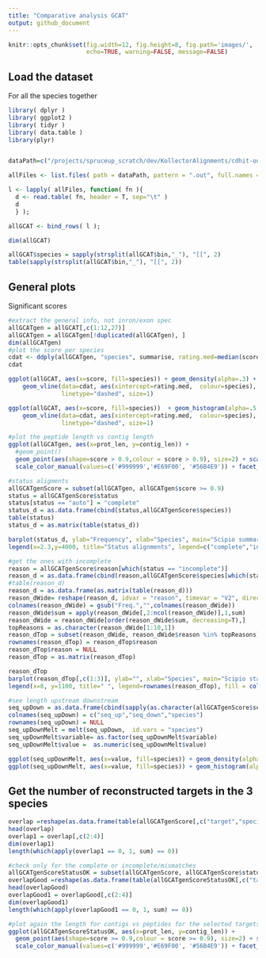 ```yaml
---
title: "Comparative analysis GCAT"
output: github_document
---
```


```r
knitr::opts_chunk$set(fig.width=12, fig.height=8, fig.path='images/',
                      echo=TRUE, warning=FALSE, message=FALSE)
```

## Load the dataset

For all the species together
```r
library( dplyr )
library( ggplot2 )
library( tidyr )
library( data.table )
library(plyr)


dataPath=c("/projects/spruceup_scratch/dev/KollectorAlignments/cdhit-output4AllTargets/PG29/Scipio2/PeptidesGCAT/ParsedYaml", "/projects/spruceup_scratch/dev/KollectorAlignments/cdhit-output4AllTargets/Q903/Scipio2/PeptidesGCAT/ParsedYaml","/projects/spruceup_scratch/dev/KollectorAlignments/cdhit-output4AllTargets/WS77111/Scipio2/PeptidesGCAT/ParsedYaml")

allFiles <- list.files( path = dataPath, pattern = ".out", full.names = TRUE )

l <- lapply( allFiles, function( fn ){
  d <- read.table( fn, header = T, sep="\t" )
  d
  } );

allGCAT <- bind_rows( l );

dim(allGCAT)

allGCAT$species = sapply(strsplit(allGCAT$bin,"_"), "[[", 2)
table(sapply(strsplit(allGCAT$bin,"_"), "[[", 2))
```

## General plots

Significant scores
```r
#extract the general info, not inron/exon spec
allGCATgen = allGCAT[,c(1:12,27)]
allGCATgen = allGCATgen[!duplicated(allGCATgen), ]
dim(allGCATgen)
#plot the score per species
cdat <- ddply(allGCATgen, "species", summarise, rating.med=median(score))
cdat

ggplot(allGCAT, aes(x=score, fill=species)) + geom_density(alpha=.3) +
    geom_vline(data=cdat, aes(xintercept=rating.med,  colour=species),
               linetype="dashed", size=1)

ggplot(allGCAT, aes(x=score, fill=species))  + geom_histogram(alpha=.5, bins = 100) +
    geom_vline(data=cdat, aes(xintercept=rating.med,  colour=species),
               linetype="dashed", size=1)

#plot the peptide length vs contig length
ggplot(allGCATgen, aes(x=prot_len, y=contig_len)) +
  #geom_point() 
  geom_point(aes(shape=score > 0.9,colour = score > 0.9), size=2) + scale_shape_manual(values=c(3, 16, 17))+
  scale_color_manual(values=c('#999999','#E69F00', '#56B4E9')) + facet_wrap( ~ species ) + theme_bw()

#status aligments
allGCATgenScore = subset(allGCATgen, allGCATgen$score >= 0.9)
status = allGCATgenScore$status
status[status == "auto"] = "complete"
status_d = as.data.frame(cbind(status,allGCATgenScore$species))
table(status)
status_d = as.matrix(table(status_d))

barplot(status_d, ylab="Frequency", xlab="Species", main="Scipio summary alignments", col=c("turquoise4", "turquoise2", "turquoise" ), beside=TRUE, width=.3)
legend(x=2.3,y=4000, title="Status alignments", legend=c("complete","incomplete","partial"), fill =c("turquoise4", "turquoise2", "turquoise" ), box.lty=0)

#get the ones with incomplete
reason = allGCATgenScore$reason[which(status == "incomplete")]
reason_d = as.data.frame(cbind(reason,allGCATgenScore$species[which(status == "incomplete")]))
#table(reason_d)
reason_d = as.data.frame(as.matrix(table(reason_d)))
reason_dWide= reshape(reason_d, idvar = "reason", timevar = "V2", direction = "wide")
colnames(reason_dWide) = gsub("Freq.","",colnames(reason_dWide))
reason_dWide$sum = apply(reason_dWide[,2:ncol(reason_dWide)],1,sum)
reason_dWide = reason_dWide[order(reason_dWide$sum, decreasing=T),] 
topReasons = as.character(reason_dWide[1:10,1])
reason_dTop = subset(reason_dWide, reason_dWide$reason %in% topReasons)
rownames(reason_dTop) = reason_dTop$reason
reason_dTop$reason = NULL
reason_dTop = as.matrix(reason_dTop)

reason_dTop
barplot(reason_dTop[,c(1:3)], ylab="", xlab="Species", main="Scipio status incomplete", col = colors()[1:10], beside=TRUE, width=.3)
legend(x=8, y=1100, title=" ", legend=rownames(reason_dTop), fill = colors()[1:10], box.lty=0)

#see length upstream downstream
seq_upDown = as.data.frame(cbind(sapply(as.character(allGCATgenScore$seq_upstream),nchar, type = "chars"),sapply(as.character(allGCATgenScore$seq_downstream),nchar, type = "chars"),allGCATgenScore$species))
colnames(seq_upDown) = c("seq_up","seq_down","species")
rownames(seq_upDown) = NULL
seq_upDownMelt = melt(seq_upDown,  id.vars = "species")
seq_upDownMelt$variable= as.factor(seq_upDownMelt$variable)
seq_upDownMelt$value =  as.numeric(seq_upDownMelt$value)

ggplot(seq_upDownMelt, aes(x=value, fill=species)) + geom_density(alpha=.3) + facet_wrap( ~ variable )
ggplot(seq_upDownMelt, aes(x=value, fill=species)) + geom_histogram(alpha=.3, bins = 40) + facet_wrap( ~ variable )
```

## Get the number of reconstructed targets in the 3 species
```r
overlap =reshape(as.data.frame(table(allGCATgenScore[,c("target","species")])),idvar = "target", timevar="species" , direction = "wide" )
head(overlap)
overlap1 = overlap[,c(2:4)]
dim(overlap1)
length(which(apply(overlap1 == 0, 1, sum) == 0))

#check only for the complete or incomplete/mismatches
allGCATgenScoreStatusOK = subset(allGCATgenScore, allGCATgenScore$status == "auto" | allGCATgenScore$reason == "mismatches")
overlapGood =reshape(as.data.frame(table(allGCATgenScoreStatusOK[,c("target","species")])),idvar = "target", timevar="species" , direction = "wide" )
head(overlapGood)
overlapGood1 = overlapGood[,c(2:4)]
dim(overlapGood1)
length(which(apply(overlapGood1 == 0, 1, sum) == 0))

#plot again the length for contigs vs peptides for the selected targets
ggplot(allGCATgenScoreStatusOK, aes(x=prot_len, y=contig_len)) +
  geom_point(aes(shape=score >= 0.9,colour = score >= 0.9), size=2) + scale_shape_manual(values=c(3, 16, 17))+
  scale_color_manual(values=c('#999999','#E69F00', '#56B4E9')) + facet_wrap( ~ species ) + theme_bw()
```